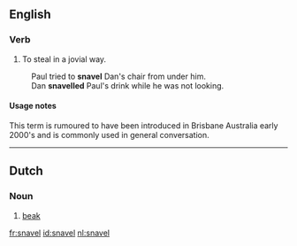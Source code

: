 ==English==

===Verb===
{{en-verb|snavels|snavelling|snavelled}}

# {{Australian}} To steal in a jovial way. 
:Paul tried to '''snavel''' Dan's chair from under him.
:Dan '''snavelled''' Paul's drink while he was not looking.

====Usage notes====
This term is rumoured to have been introduced in Brisbane Australia early 2000's and is commonly used in general conversation.


----

==Dutch==
{{wikipedia|lang=nl}}

===Noun===
{{infl|nl|noun|g=m|plural|snavels}}

# [[beak]]

[[fr:snavel]]
[[id:snavel]]
[[nl:snavel]]
